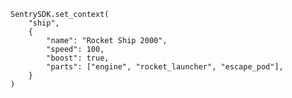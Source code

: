 ```GDScript
SentrySDK.set_context(
	"ship",
	{
		"name": "Rocket Ship 2000",
		"speed": 100,
		"boost": true,
		"parts": ["engine", "rocket_launcher", "escape_pod"],
	}
)
```
